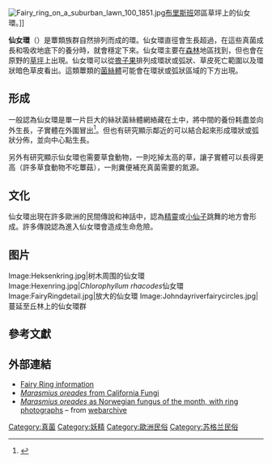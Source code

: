 [[Image:Fairy_ring_on_a_suburban_lawn_100_1851.jpg|thumb]][[布里斯班|布里斯班]]郊區草坪上的仙女環。]]

'''仙女環'''（{{lang-en|'''fairy ring'''、'''fairy circle'''、'''elf circle'''、'''elf ring'''<ref>'Chambers's Edinburgh journal, Volume 9'' by William Chambers, Robert Chamber, W. Orr, 1841, Page. 55</ref>、'''pixie ring'''}}）是蕈類族群自然排列而成的環。仙女環直徑會生長超過{{convert|10|m}}，在這些真菌成長和吸收地底下的養分時，就會穩定下來。仙女環主要在[[森林|森林]]地區找到，但也會在原野的[[草坪|草坪]]上出現。仙女環可以從[[擔子果|擔子果]]排列成環狀或弧狀、草皮死亡範圍以及環狀暗色草皮看出。這類蕈類的[[菌絲體|菌絲體]]可能會在環狀或弧狀區域的下方出現。

==形成==
一般認為仙女環是單一片巨大的絲狀菌絲體網絡藏在土中，將中間的養份耗盡並向外生長，子實體在外圍冒出<ref>{{cite web |last=McIntyre |first=Kate |url=http://www.allaboutlawns.com/lawn-weeds-pests/fairy-ring-disease-10373.php |title=Fairy Ring Diseases on Lawns |publisher=Allaboutlawns.com |date=2009-09-03 |accessdate=2011-10-06 |archive-url=https://web.archive.org/web/20110928171831/http://www.allaboutlawns.com/lawn-weeds-pests/fairy-ring-disease-10373.php |archive-date=2011-09-28 |dead-url=yes }}</ref>。但也有研究顯示鄰近的{{le|複製菌落|Clonal colony}}可以結合起來形成環狀或弧狀分佈，並向中心點生長。

另外有研究顯示仙女環也需要草食動物，一則吃掉太高的草，讓子實體可以長得更高（許多草食動物不吃蕈菇），一則糞便補充真菌需要的氮源。

==文化==
仙女環出現在許多歐洲的民間傳說和神話中，認為[[精靈|精靈]]或[[小仙子|小仙子]]跳舞的地方會形成。許多傳說認為進入仙女環會造成生命危險。

== 图片 ==
<gallery>
Image:Heksenkring.jpg|树木周围的仙女環
Image:Hexenring.jpg|''Chlorophyllum rhacodes''仙女環
Image:FairyRingdetail.jpg|放大的仙女環
Image:Johndayriverfairycircles.jpg|蔓延至丘林上的仙女環群
</gallery>

==參考文獻==
{{reflist}}

==外部連結==
{{Commons category|Fairy rings}}
*[https://web.archive.org/web/20060514102202/http://www.herbarium.usu.edu/fungi/funfacts/Ringsfct.htm Fairy Ring information]
*[http://www.mykoweb.com/CAF/species/Marasmius_oreades.html ''Marasmius oreades'' from California Fungi]{{Wayback|url=http://www.mykoweb.com/CAF/species/Marasmius_oreades.html |date=20201106232325 }}
*[https://web.archive.org/web/20060303100712/http://www.uio.no/conferences/imc7/NFotm99/October99.htm ''Marasmius oreades'' as Norwegian fungus of the month, with ring photographs] – from [[webarchive|webarchive]]

[[Category:真菌|Category:真菌]]
[[Category:妖精|Category:妖精]]
[[Category:歐洲民俗|Category:歐洲民俗]]
[[Category:苏格兰民俗|Category:苏格兰民俗]]